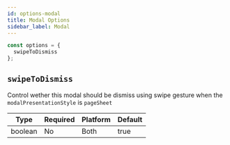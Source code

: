 ```yaml
---
id: options-modal
title: Modal Options
sidebar_label: Modal
---
```


```js
const options = {
  swipeToDismiss
};
```

## `swipeToDismiss`

Control wether this modal should be dismiss using swipe gesture when the `modalPresentationStyle` is `pageSheet`

| Type                                  | Required | Platform |  Default |
| ------------------------------------- | -------- | -------- | -------- |
| boolean                               | No       | Both     | true     |
